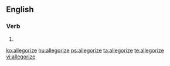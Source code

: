 ==English==

===Verb===
{{en-verb|allegoriz|ing}}

# {{alternative spelling of| [[allegorise]]}}

[[ko:allegorize]]
[[hu:allegorize]]
[[ps:allegorize]]
[[ta:allegorize]]
[[te:allegorize]]
[[vi:allegorize]]